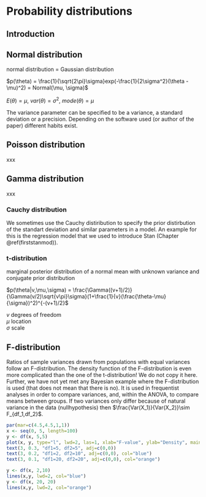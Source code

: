 # Probability distributions {#distributions}

## Introduction


## Normal distribution


normal distribution = Gaussian distribution  
 
 $p(\theta) = \frac{1}{\sqrt{2\pi}\sigma}exp(-\frac{1}{2\sigma^2}(\theta -\mu)^2) = Normal(\mu, \sigma)$  
   
     
       
$E(\theta) = \mu$, $var(\theta) = \sigma^2$, $mode(\theta) = \mu$

The variance parameter can be specified to be a variance, a standard deviation or a precision. Depending on the software used (or author of the paper) different habits exist. 
  


## Poisson distribution
xxx

## Gamma distribution
xxx

### Cauchy distribution {#cauchydistri}
We sometimes use the Cauchy distiribution to specify the prior distirbution of the standart deviation and similar parameters in a model. An example for this is the regression model that we used to introduce Stan (Chapter \@ref(firststanmod)).


### t-distribution
marginal posterior distribution of a normal mean with unknown variance and conjugate prior distribution  

  
$p(\theta|v,\mu,\sigma) = \frac{\Gamma((v+1)/2)}{\Gamma(v/2)\sqrt{v\pi}\sigma}(1+\frac{1}{v}(\frac{\theta-\mu}{\sigma})^2)^{-(v+1)/2}$  


$v$ degrees of freedom  
$\mu$ location  
$\sigma$ scale


## F-distribution
Ratios of sample variances drawn from populations with equal variances follow an F-distribution. The density function of the F-distribution is even more complicated than the one of the t-distribution! We do not copy it here. Further, we have not yet met any Bayesian example where the F-distribution is used (that does not mean that there is no). It is used in frequentist analyses in order to compare variances, and, within the ANOVA, to compare means between groups. If two variances only differ because of natural variance in the data (nullhypothesis) then $\frac{Var(X_1)}{Var(X_2)}\sim F_{df_1,df_2}$.

```r
par(mar=c(4.5,4.5,1,1))
x <- seq(0, 5, length=100)
y <- df(x, 5,5)
plot(x, y, type="l", lwd=2, las=1, xlab="F-value", ylab="Density", main="", ylim=c(0,1))
text(3, 0.3, "df1=5, df2=5", adj=c(0,0))
text(3, 0.2, "df1=2, df2=10", adj=c(0,0), col="blue")
text(3, 0.1, "df1=20, df2=20", adj=c(0,0), col="orange")

y <- df(x, 2,10)
lines(x,y, lwd=2, col="blue")
y <- df(x, 20, 20)
lines(x,y, lwd=2, col="orange")

```


